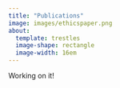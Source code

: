 ```yaml
---
title: "Publications"
image: images/ethicspaper.png
about:
  template: trestles
  image-shape: rectangle
  image-width: 16em
---
```


Working on it!